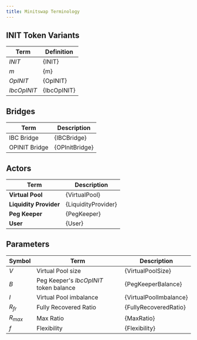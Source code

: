 ```yaml
---
title: Minitswap Terminology
---
```



## INIT Token Variants

| Term            | Definition                                                                                               |
|-----------------|----------------------------------------------------------------------------------------------------------|
| $INIT$          |{INIT}|
| $m$             |{m}|
| $OpINIT$      |{OpINIT}|
| $IbcOpINIT$   |{IbcOpINIT}|

## Bridges

| Term            | Description                                                                                         |
|-----------------|-----------------------------------------------------------------------------------------------------|
| IBC Bridge            |{IBCBridge}|
| OPINIT Bridge   |{OPInitBridge}|

## Actors


| **Term**             | **Description**                                                                                                                                           |
|----------------------|-----------------------------------------------------------------------------------------------------------------------------------------------------------|
| **Virtual Pool**     |{VirtualPool}|
| **Liquidity Provider** |{LiquidityProvider}|
| **Peg Keeper**       |{PegKeeper}|
| **User**             |{User}|

## Parameters

| Symbol     | Term                                   | Description                                                                                                                 |
|------------|----------------------------------------|-----------------------------------------------------------------------------------------------------------------------------|
| $V$        | Virtual Pool size                      |{VirtualPoolSize}|
| $B$        | Peg Keeper's $IbcOpINIT$ token balance |{PegKeeperBalance}|
| $I$        | Virtual Pool imbalance                 |{VirtualPoolImbalance}|
| $R_{fr}$ | Fully Recovered Ratio                         |{FullyRecoveredRatio}|
| $R_{max}$  | Max Ratio                              |{MaxRatio}|
| $f$        | Flexibility                            |{Flexibility}|